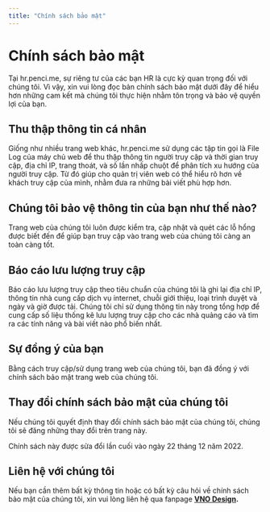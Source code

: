 ```yaml
---
title: "Chính sách bảo mật"
---
```


# Chính sách bảo mật

Tại hr.penci.me, sự riêng tư của các bạn HR là cực kỳ quan trọng đối với chúng tôi. Vì vậy, xin vui lòng đọc bản chính sách bảo mật dưới đây để hiểu hơn những cam kết mà chúng tôi thực hiện nhằm tôn trọng và bảo vệ quyền lợi của bạn.

## Thu thập thông tin cá nhân

Giống như nhiều trang web khác, hr.penci.me sử dụng các tập tin gọi là File Log của máy chủ web để thu thập thông tin người truy cập và thời gian truy cập, địa chỉ IP, trang thoát, và số lần nhấp chuột để phân tích xu hướng của người truy cập. Từ đó giúp cho quản trị viên web có thể hiểu rõ hơn về khách truy cập của mình, nhằm đưa ra những bài viết phù hợp hơn.

## Chúng tôi bảo vệ thông tin của bạn như thế nào?

Trang web của chúng tôi luôn được kiểm tra, cập nhật và quét các lỗ hổng được biết đến để giúp bạn truy cập vào trang web của chúng tôi càng an toàn càng tốt.

## Báo cáo lưu lượng truy cập

Báo cáo lưu lượng truy cập theo tiêu chuẩn của chúng tôi là ghi lại địa chỉ IP, thông tin nhà cung cấp dịch vụ internet, chuỗi giới thiệu, loại trình duyệt và ngày và giờ được tải. Chúng tôi chỉ sử dụng thông tin này trong tổng hợp để cung cấp số liệu thống kê lưu lượng truy cập cho các nhà quảng cáo và tìm ra các tính năng và bài viết nào phổ biến nhất.

## Sự đồng ý của bạn

Bằng cách truy cập/sử dụng trang web của chúng tôi, bạn đã đồng ý với chính sách bảo mật trang web của chúng tôi.

## Thay đổi chính sách bảo mật của chúng tôi

Nếu chúng tôi quyết định thay đổi chính sách bảo mật của chúng tôi, chúng tôi sẽ đăng những thay đổi trên trang này.

Chính sách này được sửa đổi lần cuối vào ngày 22 tháng 12 năm 2022.

## Liên hệ với chúng tôi

Nếu bạn cần thêm bất kỳ thông tin hoặc có bất kỳ câu hỏi về chính sách bảo mật của chúng tôi, xin vui lòng liên hệ qua fanpage **[VNO Design](https://www.facebook.com/vnodesign).**
